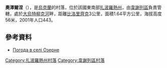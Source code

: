 {{coord|46|52|31|N|34|53|8|E|scale:100000|display=title}}

'''奧澤爾涅'''（{{lang-uk|Озерне}}），是[[烏克蘭|烏克蘭]]的村落，位於該國東南部[[扎波羅熱州|扎波羅熱州]]，由[[韋謝列區|韋謝列區]]負責管轄，處於[[大烏特柳克河|大烏特柳克河]]畔，距離[[比洛里齊克|比洛里齊克]]3公里，面積1.64平方公里，海拔高度56米，2001年人口443。

==參考資料==
* [http://weather.in.ua/ua/zaporozhskaja/18554 Погода в селі Озерне] {{Wayback|url=http://weather.in.ua/ua/zaporozhskaja/18554 |date=20160305215400 }}

[[Category:扎波羅熱州村落|Category:扎波羅熱州村落]]
[[Category:韋謝列區村落|Category:韋謝列區村落]]


{{Zaporizhia-geo-stub}}